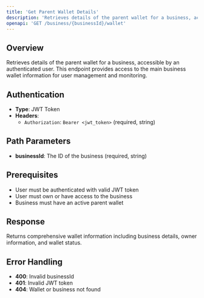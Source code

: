 ```yaml
---
title: 'Get Parent Wallet Details'
description: 'Retrieves details of the parent wallet for a business, accessible by an authenticated user'
openapi: 'GET /business/{businessId}/wallet'
---
```


## Overview

Retrieves details of the parent wallet for a business, accessible by an authenticated user. This endpoint provides access to the main business wallet information for user management and monitoring.

## Authentication

- **Type**: JWT Token
- **Headers**:
  - `Authorization`: `Bearer <jwt_token>` (required, string)

## Path Parameters

- **businessId**: The ID of the business (required, string)

## Prerequisites

- User must be authenticated with valid JWT token
- User must own or have access to the business
- Business must have an active parent wallet

## Response

Returns comprehensive wallet information including business details, owner information, and wallet status.

## Error Handling

- **400**: Invalid businessId
- **401**: Invalid JWT token
- **404**: Wallet or business not found
